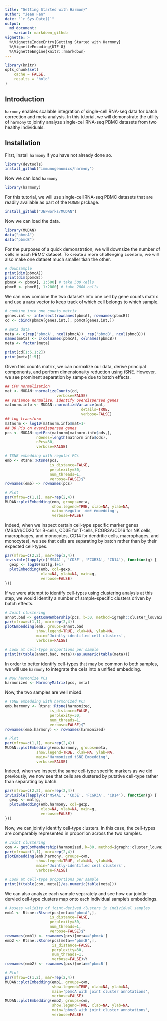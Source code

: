 ```yaml
---
title: "Getting Started with Harmony"
author: "Jean Fan"
date: "`r Sys.Date()`"
output:
  md_document:
    variant: markdown_github
vignette: >
  %\VignetteIndexEntry{Getting Started with Harmony}
  %\VignetteEncoding{UTF-8}
  %\VignetteEngine{knitr::rmarkdown}
---
```


```r
library(knitr)
opts_chunk$set(
    cache = FALSE, 
    results = "hold"
)
```

## Introduction

`harmony` enables scalable integration of single-cell RNA-seq data for batch correction and meta analysis. In this tutorial, we will demonstrate the utility of `harmony` to jointly analyze single-cell RNA-seq PBMC datasets from two healthy individuals. 

## Installation

First, install `harmony` if you have not already done so. 

```r
library(devtools)
install_github("immunogenomics/harmony")
```

Now we can load `harmony`
```r
library(harmony)
```

For this tutorial, we will use single-cell RNA-seq PBMC datasets that are readily available as part of the `MUDAN` package. 

```r
install_github("JEFworks/MUDAN")
```

Now we can load the data.

```r
library(MUDAN)
data("pbmcA")
data("pbmcB")
```

For the purposes of a quick demonstration, we will downsize the number of cells in each PBMC dataset. To create a more challenging scenario, we will also make one dataset much smaller than the other. 

```r
# downsample
print(dim(pbmcA))
print(dim(pbmcB))
pbmcA <- pbmcA[, 1:500] # take 500 cells
pbmcB <- pbmcB[, 1:2000] # take 2000 cells
```

We can now combine the two datasets into one cell by gene counts matrix and use a `meta` vector to keep track of which cell belongs to which sample.

```r
# combine into one counts matrix
genes.int <- intersect(rownames(pbmcA), rownames(pbmcB))
cd <- cbind(pbmcA[genes.int,], pbmcB[genes.int,])

# meta data
meta <- c(rep('pbmcA', ncol(pbmcA)), rep('pbmcB', ncol(pbmcB)))
names(meta) <- c(colnames(pbmcA), colnames(pbmcB))
meta <- factor(meta)

print(cd[1:5,1:2])
print(meta[1:5])
```

Given this counts matrix, we can normalize our data, derive principal components, and perform dimensionality reduction using tSNE. However, we see prominent separation by sample due to batch effects. 

```r
## CPM normalization
mat <- MUDAN::normalizeCounts(cd, 
                       verbose=FALSE) 
## variance normalize, identify overdispersed genes
matnorm.info <- MUDAN::normalizeVariance(mat, 
                                  details=TRUE, 
                                  verbose=FALSE) 
## log transform
matnorm <- log10(matnorm.info$mat+1) 
## 30 PCs on overdispersed genes
pcs <- MUDAN::getPcs(matnorm[matnorm.info$ods,], 
              nGenes=length(matnorm.info$ods), 
              nPcs=30, 
              verbose=FALSE) 

# TSNE embedding with regular PCs
emb <- Rtsne::Rtsne(pcs, 
                    is_distance=FALSE, 
                    perplexity=30, 
                    num_threads=1,
                    verbose=FALSE)$Y 
rownames(emb) <- rownames(pcs)

# Plot
par(mfrow=c(1,1), mar=rep(2,4))
MUDAN::plotEmbedding(emb, groups=meta, 
                     show.legend=TRUE, xlab=NA, ylab=NA, 
                     main='Regular tSNE Embedding',
                     verbose=FALSE)
```

Indeed, when we inspect certain cell-type specific marker genes (MS4A1/CD20 for B-cells, CD3E for T-cells, FCGR3A/CD16 for NK cells, macrophages, and monocytes, CD14 for dendritic cells, macrophages, and monocytes), we see that cells are separating by batch rather than by their expected cell-types.

```r
par(mfrow=c(2,2), mar=rep(2,4))
invisible(lapply(c('MS4A1', 'CD3E', 'FCGR3A', 'CD14'), function(g) {
  gexp <- log10(mat[g,]+1)
  plotEmbedding(emb, col=gexp, 
                xlab=NA, ylab=NA, main=g,
                verbose=FALSE)
}))
```

If we were attempt to identify cell-types using clustering analysis at this step, we would identify a number of sample-specific clusters driven by batch effects. 


```r
# Joint clustering
annot.bad <- getComMembership(pcs, k=30, method=igraph::cluster_louvain)
par(mfrow=c(1,1), mar=rep(2,4))
plotEmbedding(emb, groups=annot.bad, 
              show.legend=TRUE, xlab=NA, ylab=NA, 
              main='Jointly-identified cell clusters',
              verbose=FALSE)

# Look at cell-type proportions per sample
print(t(table(annot.bad, meta))/as.numeric(table(meta)))
```



In order to better identify cell-types that may be common to both samples, we will use `harmony` to integrate the cells into a unified embedding.

```r
# Now harmonize PCs
harmonized <- HarmonyMatrix(pcs, meta)
```

Now, the two samples are well mixed. 

```r
# TSNE embedding with harmonized PCs
emb.harmony <- Rtsne::Rtsne(harmonized, 
                    is_distance=FALSE, 
                    perplexity=30, 
                    num_threads=1,
                    verbose=FALSE)$Y 
rownames(emb.harmony) <- rownames(harmonized)

# Plot
par(mfrow=c(1,1), mar=rep(2,4))
MUDAN::plotEmbedding(emb.harmony, groups=meta, 
              show.legend=TRUE, xlab=NA, ylab=NA, 
              main='Harmonized tSNE Embedding',
              verbose=FALSE)
```

Indeed, when we inspect the same cell-type specific markers as we did previously, we now see that cells are clustered by putative cell-type rather than separating by batch.


```r
par(mfrow=c(2,2), mar=rep(2,4))
invisible(lapply(c('MS4A1', 'CD3E', 'FCGR3A', 'CD14'), function(g) {
  gexp <- mat[g,]
  plotEmbedding(emb.harmony, col=gexp, 
                xlab=NA, ylab=NA, main=g,
                verbose=FALSE)
}))
```

Now, we can jointly identify cell-type clusters. In this case, the cell-types are comparably represented in proportion across the two samples.

```r
# Joint clustering
com <- getComMembership(harmonized, k=30, method=igraph::cluster_louvain)
par(mfrow=c(1,1), mar=rep(2,4))
plotEmbedding(emb.harmony, groups=com, 
              show.legend=TRUE, xlab=NA, ylab=NA, 
              main='Jointly-identified cell clusters',
              verbose=FALSE)

# Look at cell-type proportions per sample
print(t(table(com, meta))/as.numeric(table(meta)))
```

We can also analyze each sample separately and see how our jointly-dervied cell-type clusters map onto each individual sample's embeddings.

```r
# Assess validity of joint-derived clusters in individual samples
emb1 <- Rtsne::Rtsne(pcs[meta=='pbmcA',], 
                    is_distance=FALSE, 
                    perplexity=30, 
                    num_threads=1,
                    verbose=FALSE)$Y 
rownames(emb1) <- rownames(pcs)[meta=='pbmcA']
emb2 <- Rtsne::Rtsne(pcs[meta=='pbmcB',], 
                     is_distance=FALSE, 
                     perplexity=30, 
                     num_threads=1,
                     verbose=FALSE)$Y 
rownames(emb2) <- rownames(pcs)[meta=='pbmcB']

# Plot
par(mfrow=c(1,2), mar=rep(2,4))
MUDAN::plotEmbedding(emb1, groups=com, 
                     show.legend=TRUE, xlab=NA, ylab=NA, 
                     main='pbmcA with joint cluster annotations',
                     verbose=FALSE)
MUDAN::plotEmbedding(emb2, groups=com, 
                     show.legend=TRUE, xlab=NA, ylab=NA, 
                     main='pbmcB with joint cluster annotations',
                     verbose=FALSE)
```




